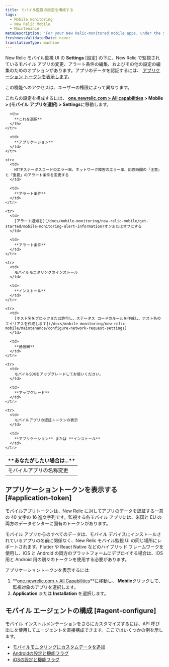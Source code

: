 ```yaml
---
title: モバイル監視の設定を構成する
tags:
  - Mobile monitoring
  - New Relic Mobile
  - Maintenance
metaDescription: 'For your New Relic-monitored mobile apps, under the Settings tab there are options for editing various settings.'
freshnessValidatedDate: never
translationType: machine
---
```


New Relic モバイル監視 UI の **Settings** \[設定] の下に、New Relic で監視されているモバイル アプリの変更、アラート条件の編集、およびその他の設定の編集のためのオプションがあります。アプリのデータを認証するには、 [アプリケーション トークンを表示します](/docs/mobile-monitoring/new-relic-mobile/maintenance/configure-settings-for-mobile-monitoring/#application-token)。

<Callout variant="important">
  この機能へのアクセスは、ユーザーの権限によって異なります。
</Callout>

これらの設定を構成するには、 **[one.newrelic.com > All capabilities](https://one.newrelic.com/all-capabilities) > Mobile > (モバイル アプリを選択) > Settings**に移動します。

<table>
  <thead>
    <tr>
      <th width={350}>
        **あなたがしたい場合は...**
      </th>

      <th>
        **これを選択**
      </th>
    </tr>
  </thead>

  <tbody>
    <tr>
      <td>
        モバイルアプリの名称変更
      </td>

      <td>
        **アプリケーション**
      </td>
    </tr>

    <tr>
      <td>
        HTTPステータスコードのエラー率、ネットワーク障害のエラー率、応答時間の「注意」と「重要」のアラート条件を変更する
      </td>

      <td>
        **アラート条件**
      </td>
    </tr>

    <tr>
      <td>
        [アラート通知を](/docs/mobile-monitoring/new-relic-mobile/get-started/mobile-monitoring-alert-information)オンまたはオフにする
      </td>

      <td>
        **アラート条件**
      </td>
    </tr>

    <tr>
      <td>
        モバイルモニタリングのインストール
      </td>

      <td>
        **インストール**
      </td>
    </tr>

    <tr>
      <td>
        [ホスト名をブロックまたは許可し、ステータス コードのルールを作成し、ホスト名のエイリアスを作成します](/docs/mobile-monitoring/new-relic-mobile/maintenance/configure-network-request-settings)
      </td>

      <td>
        **通信網**
      </td>
    </tr>

    <tr>
      <td>
        モバイルSDKをアップグレードしてお使いください。
      </td>

      <td>
        **アップグレード**
      </td>
    </tr>

    <tr>
      <td>
        モバイルアプリの認証トークンの表示
      </td>

      <td>
        **アプリケーション** または **インストール**
      </td>
    </tr>
  </tbody>
</table>

## アプリケーショントークンを表示する [#application-token]

モバイルアプリトークンは、New Relic に対してアプリのデータを認証する一意の 40 文字の 16 進文字列です。監視する各モバイル アプリには、米国と EU の両方のデータセンターに固有のトークンがあります。

モバイル アプリからのすべてのデータは、モバイル デバイスにインストールされているアプリの名前に関係なく、New Relic モバイル監視 UI の同じ場所にレポートされます。Flutter や React Native などのハイブリッド フレームワークを使用し、iOS と Android の両方のプラットフォームにデプロイする場合は、iOS 用と Android 用の別々のトークンを使用する必要があります。

アプリケーショントークンを表示するには

1. **[one.newrelic.com > All Capabilities](https://one.newrelic.com/all-capabilities)**に移動し、 **Mobile**クリックして、監視対象のアプリを選択します。
2. **Application** または **Installation** を選択します。

## モバイル エージェントの構成 [#agent-configure]

モバイル インストルメンテーションをさらにカスタマイズするには、API 呼び出しを使用してエージェントを直接構成できます。ここではいくつかの例を示します。

* [モバイルモニタリングにカスタムデータを追加](/docs/mobile-monitoring/new-relic-mobile/maintenance/add-custom-data-new-relic-mobile)
* [Androidの設定と機能フラグ](/docs/mobile-monitoring/new-relic-mobile-android/install-configure/android-agent-configuration-feature-flags)
* [iOSの設定と機能フラグ](/docs/mobile-monitoring/new-relic-mobile-ios/api-guides/ios-agent-configuration-feature-flags)